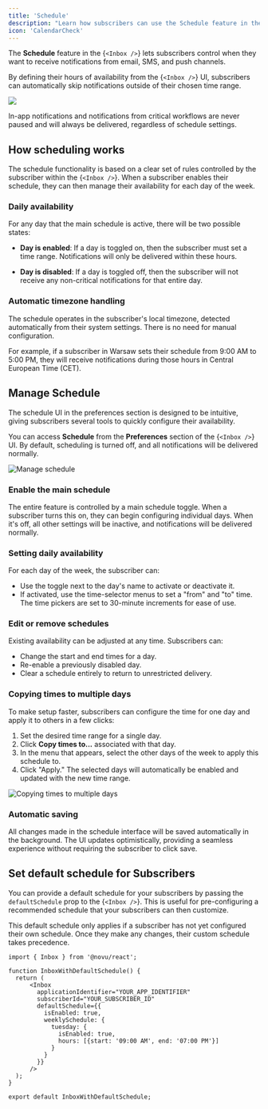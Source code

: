 ```yaml
---
title: 'Schedule'
description: "Learn how subscribers can use the Schedule feature in the Inbox component to control when they receive notifications from email, SMS and push channels."
icon: 'CalendarCheck'
---
```


The **Schedule** feature in the <Method href="/platform/inbox/overview">{`<Inbox />`}</Method> lets subscribers control when they want to receive notifications from email, SMS, and push channels.

By defining their hours of availability from the <Method href="/platform/inbox/overview">{`<Inbox />`}</Method> UI, subscribers can automatically skip notifications outside of their chosen time range.

![](/images/inbox/schedule.png)

<Callout>In-app notifications and notifications from critical workflows are never paused and will always be delivered, regardless of schedule settings.</Callout>

## How scheduling works

The schedule functionality is based on a clear set of rules controlled by the subscriber within the <Method href="/platform/inbox/overview">{`<Inbox />`}</Method>. When a subscriber enables their schedule, they can then manage their availability for each day of the week.

### Daily availability
For any day that the main schedule is active, there will be two possible states:

- **Day is enabled**: If a day is toggled on, then the subscriber must set a time range. Notifications will only be delivered within these hours.

- **Day is disabled**: If a day is toggled off, then the subscriber will not receive any non-critical notifications for that entire day.

### Automatic timezone handling

The schedule operates in the subscriber's local timezone, detected automatically from their system settings. There is no need for manual configuration.

For example, if a subscriber in Warsaw sets their schedule from 9:00 AM to 5:00 PM, they will receive notifications during those hours in Central European Time (CET).

## Manage Schedule

The schedule UI in the preferences section is designed to be intuitive, giving subscribers several tools to quickly configure their availability.

You can access **Schedule** from the **Preferences** section of the <Method href="/platform/inbox/overview">{`<Inbox />`}</Method> UI. By default, scheduling is turned off, and all notifications will be delivered normally.

![Manage schedule](/images/inbox/inbox-schedule.png)

### Enable the main schedule

The entire feature is controlled by a main schedule toggle. When a subscriber turns this on, they can begin configuring individual days. When it's off, all other settings will be inactive, and notifications will be delivered normally.

### Setting daily availability

For each day of the week, the subscriber can:

- Use the toggle next to the day's name to activate or deactivate it.
- If activated, use the time-selector menus to set a "from" and "to" time. The time pickers are set to 30-minute increments for ease of use.

### Edit or remove schedules

Existing availability can be adjusted at any time. Subscribers can:
- Change the start and end times for a day.
- Re-enable a previously disabled day.
- Clear a schedule entirely to return to unrestricted delivery.

### Copying times to multiple days

To make setup faster, subscribers can configure the time for one day and apply it to others in a few clicks:

1. Set the desired time range for a single day.
2. Click **Copy times to...** associated with that day.
3. In the menu that appears, select the other days of the week to apply this schedule to.
4. Click "Apply." The selected days will automatically be enabled and updated with the new time range.

![Copying times to multiple days](/images/inbox/schedule.gif)

### Automatic saving

All changes made in the schedule interface will be saved automatically in the background. The UI updates optimistically, providing a seamless experience without requiring the subscriber to click save.

## Set default schedule for Subscribers

You can provide a default schedule for your subscribers by passing the `defaultSchedule` prop to the <Method href="/platform/inbox/overview">{`<Inbox />`}</Method>. This is useful for pre-configuring a recommended schedule that your subscribers can then customize.

This default schedule only applies if a subscriber has not yet configured their own schedule. Once they make any changes, their custom schedule takes precedence.

```tsx
import { Inbox } from '@novu/react';

function InboxWithDefaultSchedule() {
  return (
      <Inbox
        applicationIdentifier="YOUR_APP_IDENTIFIER"
        subscriberId="YOUR_SUBSCRIBER_ID"
        defaultSchedule={{
          isEnabled: true,
          weeklySchedule: {
            tuesday: {
              isEnabled: true,
              hours: [{start: '09:00 AM', end: '07:00 PM'}]
            }
          }
        }}
      />
  );
}

export default InboxWithDefaultSchedule;
```
